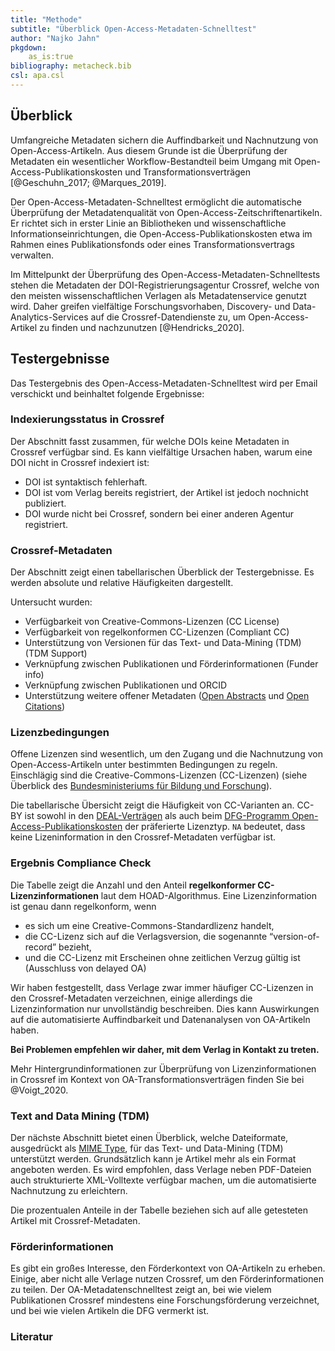 ```yaml
---
title: "Methode"
subtitle: "Überblick Open-Access-Metadaten-Schnelltest"
author: "Najko Jahn"
pkgdown:
    as_is:true
bibliography: metacheck.bib
csl: apa.csl
---
```



## Überblick

Umfangreiche Metadaten sichern die Auffindbarkeit und Nachnutzung von
Open-Access-Artikeln. 
Aus diesem Grunde ist die Überprüfung der Metadaten ein wesentlicher Workflow-Bestandteil beim Umgang mit Open-Access-Publikationskosten und Transformationsverträgen [@Geschuhn_2017; @Marques_2019].

Der Open-Access-Metadaten-Schnelltest ermöglicht die automatische Überprüfung der Metadatenqualität von Open-Access-Zeitschriftenartikeln.
Er richtet sich in erster Linie an Bibliotheken und wissenschaftliche Informationseinrichtungen, die Open-Access-Publikationskosten etwa im Rahmen eines Publikationsfonds oder eines Transformationsvertrags verwalten.

Im Mittelpunkt der Überprüfung des Open-Access-Metadaten-Schnelltests stehen die Metadaten der DOI-Registrierungsagentur Crossref, welche von den meisten wissenschaftlichen Verlagen als Metadatenservice genutzt wird. 
Daher greifen vielfältige Forschungsvorhaben, Discovery- und Data-Analytics-Services auf die Crossref-Datendienste zu, um Open-Access-Artikel zu finden und nachzunutzen [@Hendricks_2020].

## Testergebnisse

Das Testergebnis des Open-Access-Metadaten-Schnelltest wird per Email verschickt und beinhaltet folgende Ergebnisse:

### Indexierungsstatus in Crossref

Der Abschnitt fasst zusammen, für welche DOIs keine Metadaten in Crossref verfügbar sind. 
Es kann vielfältige Ursachen haben, warum eine DOI nicht in Crossref indexiert ist:

- DOI ist syntaktisch fehlerhaft.
- DOI ist vom Verlag bereits registriert, der Artikel ist jedoch nochnicht publiziert.
- DOI wurde nicht bei Crossref, sondern bei einer anderen Agentur registriert.

### Crossref-Metadaten

Der Abschnitt zeigt einen tabellarischen Überblick der Testergebnisse.
Es werden absolute und relative Häufigkeiten dargestellt.

Untersucht wurden:

- Verfügbarkeit von Creative-Commons-Lizenzen (CC License)
- Verfügbarkeit von regelkonformen CC-Lizenzen (Compliant CC)
- Unterstützung von Versionen für das Text- und Data-Mining (TDM) (TDM Support)
- Verknüpfung zwischen Publikationen und Förderinformationen (Funder info)
- Verknüpfung zwischen Publikationen und ORCID
- Unterstützung weitere offener Metadaten ([Open Abstracts](https://i4oa.org/) und [Open Citations](https://i4oc.org/))

### Lizenzbedingungen

Offene Lizenzen sind wesentlich, um den Zugang und die Nachnutzung von Open-Access-Artikeln unter bestimmten Bedingungen zu regeln. 
Einschlägig sind die Creative-Commons-Lizenzen (CC-Lizenzen) (siehe Überblick des
[Bundesministeriums für Bildung und Forschung](https://www.bildung-forschung.digital/de/lizenzvertrag-und-offene-lizenzen-2650.html)).

Die tabellarische Übersicht zeigt die Häufigkeit von CC-Varianten an. 
CC-BY ist sowohl in den [DEAL-Verträgen](https://www.projekt-deal.de/) als auch beim [DFG-Programm Open-Access-Publikationskosten](https://www.dfg.de/foerderung/programme/infrastruktur/lis/lis_foerderangebote/open_access_publikationskosten/index.html) der präferierte Lizenztyp.
`NA` bedeutet, dass keine Lizeninformation in den Crossref-Metadaten
verfügbar ist.

### Ergebnis Compliance Check

Die Tabelle zeigt die Anzahl und den Anteil **regelkonformer CC-Lizenzinformationen** laut dem HOAD-Algorithmus. 
Eine Lizenzinformation ist genau dann regelkonform, wenn

- es sich um eine Creative-Commons-Standardlizenz handelt,
- die CC-Lizenz sich auf die Verlagsversion, die sogenannte "version-of-record" bezieht,
- und die CC-Lizenz mit Erscheinen ohne zeitlichen Verzug gültig ist (Ausschluss von delayed OA)

Wir haben festgestellt, dass Verlage zwar immer häufiger CC-Lizenzen in den Crossref-Metadaten verzeichnen, einige allerdings die Lizenzinformation nur unvollständig beschreiben. 
Dies kann Auswirkungen auf die automatisierte Auffindbarkeit und Datenanalysen von OA-Artikeln haben. 

**Bei Problemen
empfehlen wir daher, mit dem Verlag in Kontakt zu treten.**

<!-- TODO below link is redundant, an appropriate CSL should take care of this -->
Mehr Hintergrundinformationen zur Überprüfung von Lizenzinformationen in
Crossref im Kontext von OA-Transformationsverträgen finden Sie bei @Voigt_2020.


### Text and Data Mining (TDM)

Der nächste Abschnitt bietet einen Überblick, welche Dateiformate,
ausgedrückt als [MIME Type](https://developer.mozilla.org/en-US/docs/Web/HTTP/Basics_of_HTTP/MIME_types/Common_types), für das Text- und Data-Mining (TDM) unterstützt werden. 
Grundsätzlich kann je Artikel mehr als ein Format angeboten werden. 
Es wird empfohlen, dass Verlage neben PDF-Dateien auch strukturierte XML-Volltexte verfügbar machen, um die automatisierte Nachnutzung zu erleichtern.

Die prozentualen Anteile in der Tabelle beziehen sich auf alle getesteten Artikel mit Crossref-Metadaten. 

### Förderinformationen

Es gibt ein großes Interesse, den Förderkontext von OA-Artikeln zu
erheben. 
Einige, aber nicht alle Verlage nutzen Crossref, um den Förderinformationen zu teilen. 
Der OA-Metadatenschnelltest zeigt an, bei wie vielem Publikationen Crossref mindestens eine Forschungsförderung verzeichnet, und bei wie vielen Artikeln die DFG vermerkt ist.

### Literatur
